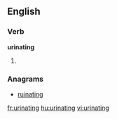 
==English==

===Verb===
'''urinating'''

# {{present participle of|[[urinate]]}}

===Anagrams===
* [[ruinating#English|ruinating]]

[[fr:urinating]]
[[hu:urinating]]
[[vi:urinating]]